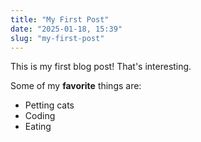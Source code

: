```yaml
---
title: "My First Post"
date: "2025-01-18, 15:39"
slug: "my-first-post"
---
```


This is my first blog post! That's interesting.

Some of my **favorite** things are:

- Petting cats
- Coding
- Eating
